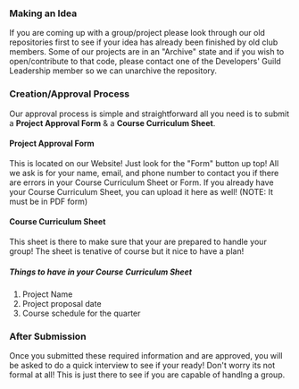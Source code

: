 
<Helmet title="Starting a Group in the developers guild" defer={false} />
<NavBarMain />
<Container>

### Making an Idea

If you are coming up with a group/project please look through our old repositories first to see if your idea has already been finished by old club members. Some of our projects are in an "Archive" state and if you wish to open/contribute to that code, please contact one of the Developers' Guild Leadership member so we can unarchive the repository.

### Creation/Approval Process

Our approval process is simple and straightforward all you need is to submit a **Project Approval Form** & a **Course Curriculum Sheet**.

#### Project Approval Form

This is located on our Website! Just look for the "Form" button up top!
All we ask is for your name, email, and phone number to contact you if there are errors in your Course Curriculum Sheet or Form. If you already have your Course Curriculum Sheet, you can upload it here as well! (NOTE: It must be in PDF form)

#### Course Curriculum Sheet

This sheet is there to make sure that your are prepared to handle your group! The sheet is tenative of course but it nice to have a plan!

##### Things to have in your Course Curriculum Sheet

1.  Project Name
2.  Project proposal date
3.  Course schedule for the quarter

### After Submission

Once you submitted these required information and are approved, you will be asked to do a quick interview to see if your ready! Don't worry its not formal at all! This is just there to see if you are capable of handlng a group.

</Container>

